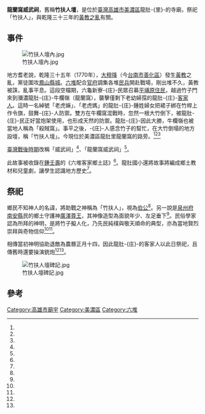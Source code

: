 {{coord|22.878840|120.580224|display=title}}
{{東亞廟宇
| name = 龍蘭窩威武祠
| img =File:竹扶人壇.jpg
| img_capt = 
| image_width = 250px
| location = {{ROC-TWN}}[[高雄市|高雄市]][[美濃區|美濃區]]龍肚-{里}-龍蘭地區
| god=竹扶人
| type = 
| struct = 
| open_year =
| cere_date =農曆正月十四
| cultural_collection= 
|}}
'''龍蘭窩威武祠'''，舊稱'''竹扶人壇'''，是位於[[臺灣|臺灣]][[高雄市|高雄市]][[美濃區|美濃區]]龍肚-{里}-的寺廟，祭祀「竹扶人」，與乾隆三十三年的[[黃教之亂|黃教之亂]]有關。
==事件==

[[File:竹扶人壇內.jpg|thumb]]

地方耆老說，乾隆三十五年（1770年），[[大穆降|大穆降]]（今[[台南市|台南市]][[善化區|善化區]]）發生[[黃教|黃教]]之亂，黨徒圍攻[[鳳山縣舊城|鳳山縣城]]。[[六堆|六堆]]配合[[官府|官府]]調集各堆[[民兵|民兵]]開赴戰場，剛出堆不久，黃教被誅，亂事平息。這段空檔期，六龜新寮-{庄}-民眾召募[[平埔族|平埔原住民]]，越過竹子門來到瀰濃龍肚-{庄}-牛欄嶺（龍蘭窩），襲擊僅剩下老幼婦孺的龍肚-{庄}-[[臺灣客家人|客家人]]。這時一名綽號「老虎嫲」、「老虎媽」的龍肚-{庄}-鍾姓婦女把裙子綁在竹桿上作令旗，鼓舞-{庄}-人防禦。雙方在牛欄窩混戰時，忽然一根大竹倒下，被龍肚-{庄}-民正好當炮架使用，也形成天然的防禦。龍肚-{庄}-因此大勝，牛欄嶺也被當地人稱為「殺賊窩」。事平之後，-{庄}-人感念竹子的幫忙，在大竹倒塌的地方設壇，稱「竹扶人壇」。今現位於美濃區龍肚里龍蘭窩的路旁。<ref name="阮正霖"/><ref name="簡榮聰"/><ref name="施家順"/>

[[臺灣戰後時期|臺灣戰後時期]]改稱「威武祠」<ref name="簡榮聰"/>、「龍蘭窩威武祠」<ref name="施家順"/>。

此故事被收錄在[[鍾壬壽|鍾壬壽]]的《六堆客家鄉土誌》<ref name="簡榮聰"/>。龍肚國小還將故事將編成鄉土教材和兒童劇，讓學生認識地方歷史<ref name="阮正霖"/>。

==祭祀==
{{Quote box| align = right | quoted = true | bgcolor = #2fb411|  title= 〈竹扶人記〉| quote =<div style="text-align: right;">貢生鍾鼎元</div>千門曉日影瞳瞳，一路謳歌出牧童；叱犢聲喧芳樹外，騎牛人聚樹蔭中。 <BR/>長鞭掩映揮殘照，短笛悠揚弄晚風；窩竹尚存威武跡，服人曾務保茫功。|source =<ref name="施家順"/></div>}}
鄉民不知神人的名諱，將助戰之神稱為「竹扶人」，視為[[土地神|伯公]]<ref name="阮正霖"/>。另一說是[[泉州府|泉州府]][[南安縣|南安縣]]民的鄉土守護神[[廣澤尊王|廣澤尊王]]，其神像造型為面貌年少、左足垂下<ref name="施家順"/>。民俗學家認為所拜的神明，是將竹子擬人化，乃先民純樸與敬天順命的典型，亦為當地賢烈崇拜與奇物信仰<ref name="阮正霖"/><ref name="簡榮聰"/>。

相傳當初神明協助退敵為農曆正月十四，因此龍肚-{庄}-的客家人以此日祭祀，且傳舊時還要操演銃炮<ref name="簡榮聰"/><ref name="施家順"/>。

[[File:竹扶人壇碑記.jpg|thumb]]

==參考==
{{portal box|高雄|宗教}}
{{reflist|1|refs=

<ref name="施家順">{{cite book |author=施家順、黃森松、邱春美 |chapter=〈美濃開莊初期的信仰〉|title=《建置六堆客家數位藝文館計畫(一)》|volume=|date=2008-11-27|publisher=行政院客家委員會|location=臺灣|language=zh-tw|isbn=}}</ref>

<ref name="阮正霖">{{Cite news|url=|title=美濃竹扶人廟 拜的是竹子 傳奇小廟 紀念一根倒塌的竹子及一陣風改變了一場戰役 將編成鄉土教材和兒童劇|author=阮正霖|language=zh-tw|publisher=《聯合報》|date=2004-02-06|accessdate=}}</ref>

<ref name="簡榮聰">{{Cite news|url=|title=【民俗的今天】正月十四 竹扶人|author=簡榮聰|language=zh-tw|publisher=《聯合報》|date=1995-02-13|accessdate=}}</ref>

}}

{{commonscat|Zhú fú rén Temple}}
[[Category:高雄市廟宇|Category:高雄市廟宇]]
[[Category:美濃區|Category:美濃區]]
[[Category:六堆|Category:六堆]]